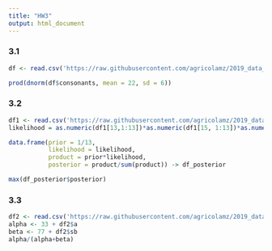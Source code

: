 ```yaml
---
title: "HW3"
output: html_document
---
```

### 3.1

```r
df <- read.csv('https://raw.githubusercontent.com/agricolamz/2019_data_analysis_for_linguists/master/data/students/amikoz/hw3_Bayesian_inference/hw3_phoible.csv')

prod(dnorm(df$consonants, mean = 22, sd = 6))
```
### 3.2

```r
df1 <- read.csv('https://raw.githubusercontent.com/agricolamz/2019_data_analysis_for_linguists/master/data/letter_frequency.csv')
likelihood = as.numeric(df1[13,1:13])*as.numeric(df1[15, 1:13])*as.numeric(df1[19, 1:13])*as.numeric(df1[20, 1:13])

data.frame(prior = 1/13,
           likelihood = likelihood,
           product = prior*likelihood,
           posterior = product/sum(product)) -> df_posterior

max(df_posterior$posterior)
```
### 3.3

```r
df2 <- read.csv('https://raw.githubusercontent.com/agricolamz/2019_data_analysis_for_linguists/master/data/students/amikoz/hw3_Bayesian_inference/hw3_task_3.csv')
alpha <- 33 + df2$a
beta <- 77 + df2$sb
alpha/(alpha+beta)
```
